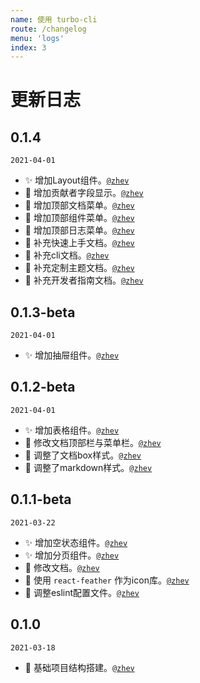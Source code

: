 ```yaml
---
name: 使用 turbo-cli
route: /changelog
menu: 'logs'
index: 3
---
```


<!-- [♻️ rebuild] [✨ new component] [💄 new component style] [🐛 bugfix] -->
<!-- [🔥 delete] [🔧 setting] [📝 docs]-->

# 更新日志

## 0.1.4

`2021-04-01`

* ✨ 增加Layout组件。[`@zhev`](https://github.com/EzioReturner)
* 💄 增加贡献者字段显示。[`@zhev`](https://github.com/EzioReturner)
* 🔧 增加顶部文档菜单。[`@zhev`](https://github.com/EzioReturner)
* 🔧 增加顶部组件菜单。[`@zhev`](https://github.com/EzioReturner)
* 🔧 增加顶部日志菜单。[`@zhev`](https://github.com/EzioReturner)
* 📝 补充快速上手文档。[`@zhev`](https://github.com/EzioReturner)
* 📝 补充cli文档。[`@zhev`](https://github.com/EzioReturner)
* 📝 补充定制主题文档。[`@zhev`](https://github.com/EzioReturner)
* 📝 补充开发者指南文档。[`@zhev`](https://github.com/EzioReturner)

## 0.1.3-beta

`2021-04-01`

* ✨ 增加抽屉组件。[`@zhev`](https://github.com/EzioReturner)

## 0.1.2-beta

`2021-04-01`

* ✨ 增加表格组件。[`@zhev`](https://github.com/EzioReturner)
* 💄 修改文档顶部栏与菜单栏。[`@zhev`](https://github.com/EzioReturner)
* 💄 调整了文档box样式。[`@zhev`](https://github.com/EzioReturner)
* 💄 调整了markdown样式。[`@zhev`](https://github.com/EzioReturner)

## 0.1.1-beta

`2021-03-22`

* ✨ 增加空状态组件。[`@zhev`](https://github.com/EzioReturner)
* ✨ 增加分页组件。[`@zhev`](https://github.com/EzioReturner)
* 📝 修改文档。[`@zhev`](https://github.com/EzioReturner)
* 🔧 使用 `react-feather` 作为icon库。[`@zhev`](https://github.com/EzioReturner)
* 📝 调整eslint配置文件。[`@zhev`](https://github.com/EzioReturner)

## 0.1.0

`2021-03-18`

* 🔧 基础项目结构搭建。[`@zhev`](https://github.com/EzioReturner)
